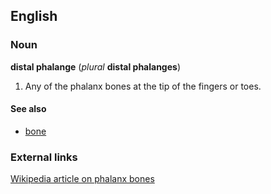 ==English==
===Noun===
'''distal phalange''' (''plural'' '''distal phalanges''')

# Any of the phalanx bones at the tip of the fingers or toes.

====See also====
*[[bone]]

===External links===
[[w:phalanx bones|Wikipedia article on phalanx bones]]